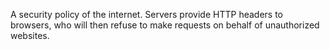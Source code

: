 A security policy of the internet. Servers provide HTTP headers to browsers, who will then refuse to make requests on behalf of unauthorized websites.

<!--- © Eric Vicenti 2020. Licensed under Creative Commons BY-NC-SA 4.0 https://creativecommons.org/licenses/by-nc-sa/4.0/ -->
